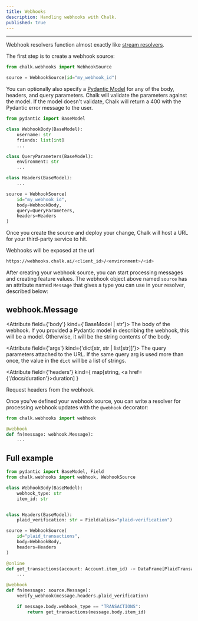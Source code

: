 ```yaml
---
title: Webhooks
description: Handling webhooks with Chalk.
published: true
---
```



---

Webhook resolvers function almost exactly like [stream resolvers](/docs/streams).

The first step is to create a webhook source:

```py
from chalk.webhooks import WebhookSource

source = WebhookSource(id="my_webhook_id")
```

You can optionally also specify a
[Pydantic Model](https://pydantic-docs.helpmanual.io/)
for any of the body, headers, and query parameters.
Chalk will validate the parameters against the model.
If the model doesn't validate, Chalk will return a 400
with the Pydantic error message to the user.

```py
from pydantic import BaseModel

class WebhookBody(BaseModel):
    username: str
    friends: list[int]
    ...

class QueryParameters(BaseModel):
    environment: str
    ...

class Headers(BaseModel):
    ...

source = WebhookSource(
    id="my_webhook_id",
    body=WebhookBody,
    query=QueryParameters,
    headers=Headers
)
```

Once you create the source and deploy your change,
Chalk will host a URL for your third-party service
to hit.

Webhooks will be exposed at the url

```bash
https://webhooks.chalk.ai/<client_id>/<environment>/<id>
```

After creating your webhook source,
you can start processing messages and creating feature values.
The webhook object above named `source` has an attribute
named `Message` that gives a type you can use in your resolver,
described below:

## webhook.Message

<AttributeTable>

<Attribute field={'body'} kind={'BaseModel | str'}>
  The body of the webhook. If you provided a Pydantic model in describing the webhook, this will be
  a model. Otherwise, it will be the string contents of the body.
</Attribute>

<Attribute field={'args'} kind={'dict[str, str | list[str]]'}>
  The query parameters attached to the URL. If the same query arg is used more than once, the value
  in the <code>dict</code> will be a list of strings.
</Attribute>

<Attribute
  field={'headers'}
  kind={
    <span>
      map[string, <a href={'/docs/duration'}>duration</a>]
    </span>
  }
>
  Request headers from the webhook.
</Attribute>

</AttributeTable>

[//]: # 'Input features are pulled from the webhook and used to run any downstream updates.'
[//]: # 'They will be persisted to the offline store'

Once you've defined your webhook source,
you can write a resolver for processing
webhook updates with the `@webhook` decorator:

```py
from chalk.webhooks import webhook

@webhook
def fn(message: webhook.Message):
    ...
```

## Full example

```py
from pydantic import BaseModel, Field
from chalk.webhooks import webhook, WebhookSource

class WebhookBody(BaseModel):
    webhook_type: str
    item_id: str


class Headers(BaseModel):
    plaid_verification: str = Field(alias="plaid-verification")

source = WebhookSource(
    id="plaid_transactions",
    body=WebhookBody,
    headers=Headers
)

@online
def get_transactions(account: Account.item_id) -> DataFrame[PlaidTransaction]:
    ...

@webhook
def fn(message: source.Message):
    verify_webhook(message.headers.plaid_verification)

    if message.body.webhook_type == "TRANSACTIONS":
        return get_transactions(message.body.item_id)
```
